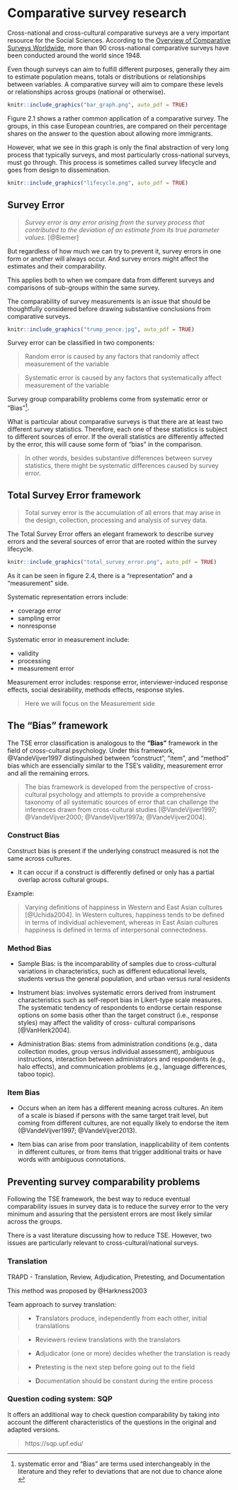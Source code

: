# Comparative survey research {#comp}

Cross-national and cross-cultural comparative surveys are a very important resource for the Social Sciences.  According to the [Overview of Comparative Surveys Worldwide](https://www.gesis.org/angebot/daten-analysieren/weitere-sekundaerdaten/uebersichten/overview-of-comparative-surveys-worldwide), more than 90 cross-national comparative surveys have been conducted around the world since 1948.

Even though surveys can aim to fulfill different purposes, generally they aim to estimate population means, totals or distributions or relationships between variables. A comparative survey will aim to compare these levels or relationships across groups (national or otherwise).


```r
knitr::include_graphics("bar_graph.png", auto_pdf = TRUE)
```
 
Figure 2.1 shows a rather common application of a comparative survey. The groups, in this case European countries, are compared on their percentage shares on the answer to the question about allowing more immigrants.    

However, what we see in this graph is only the final abstraction of very long process that typically surveys, and most particularly cross-national surveys, must go through. This process is sometimes called survey lifecycle and goes from design to dissemination. 

```r
knitr::include_graphics("lifecycle.png", auto_pdf = TRUE)
```




## Survey Error

> *Survey error is any error arising from the survey process that contributed to the deviation of an estimate from its true parameter values.* [@Biemer]

But regardless of how much we can try to prevent it, survey errors in one form or another will always occur. And survey errors might affect the estimates and their comparability.

This applies both to when we compare data from different surveys and comparisons of sub-groups within the same survey.

The comparability of survey measurements is an issue that should be thoughtfully considered before drawing substantive conclusions from comparative surveys.


```r
knitr::include_graphics("trump_pence.jpg", auto_pdf = TRUE)
```


Survey error can be classified in two components: 


> Random error is caused by any factors that randomly affect measurement of the variable 

> Systematic error is caused by any factors that systematically affect measurement of the variable


Survey group comparability problems come from systematic error or "Bias"^[systematic error and "Bias" are terms used interchangeably in the literature and they refer to deviations that are not due to chance alone ].


What is particular about comparative surveys is that there are at least two different survey statistics. Therefore, each one of these statistics is subject to different sources of error. If the overall statistics are differently affected by the error, this will cause some form of "bias" in the comparison.

> In other words, besides substantive differences between survey statistics, there might be systematic differences caused by survey error.



## Total Survey Error framework


> Total survey error is the accumulation of all errors that may arise in the design, collection, processing and analysis of survey data.

The Total Survey Error offers an elegant framework to describe survey errors and the several sources of error that are rooted within the survey lifecycle.  

```r
knitr::include_graphics("total_survey_error.png", auto_pdf = TRUE)
```

As it can be seen in figure 2.4, there is a "representation" and a "measurement" side. 

Systematic representation errors include:
  
* coverage error
* sampling error
* nonresponse
  
Systematic error in measurement include:
  
* validity
* processing
* measurement error


Measurement error includes: response error, interviewer-induced response effects, social desirability, methods effects, response styles.

> Here we will focus on the Measurement side




## The "Bias" framework

The TSE error classification is analogous to the **"Bias"** framework in the field of cross-cultural psychology. Under this framework, @VandeVijver1997 distinguished between “construct”, “item”, and “method” bias which are essencially similar to the TSE's validity, measurement error and all the remaining errors. 


> The bias framework is developed from the perspective of cross-cultural psychology and attempts to provide a comprehensive taxonomy of all systematic sources of error that can challenge the inferences drawn from cross-cultural studies [@VandeVijver1997; @VandeVijver2000; @VandeVijver1997a; @VandeVijver2004]. 


### Construct Bias

Construct bias is present if the underlying construct measured is not the same across cultures.

- It can occur if a construct is differently defined or only has a partial overlap across cultural groups.

Example: 

> Varying definitions of happiness in Western and East Asian cultures [@Uchida2004]. In Western cultures, happiness tends to be defined in terms of individual achievement, whereas in East Asian cultures happiness is defined in terms of interpersonal connectedness.



### Method Bias

- Sample Bias: is the incomparability of samples due to cross-cultural variations in characteristics, such as different educational levels, students versus the general population, and urban versus rural residents 

- Instrument bias: involves systematic errors derived from instrument characteristics such as self-report bias in Likert-type scale measures. The systematic tendency of respondents to endorse certain response options on some basis other than the target construct (i.e., response styles) may affect the validity of cross- cultural comparisons [@VanHerk2004].  

- Administration Bias: stems from administration conditions (e.g., data collection modes, group versus individual assessment), ambiguous instructions, interaction between administrators and respondents (e.g., halo effects), and communication problems (e.g., language differences, taboo topic).



### Item Bias

- Occurs when an item has a different meaning across cultures. An item of a scale is biased if persons with the same target trait level, but coming from different cultures, are not equally likely to endorse the item (@VandeVijver1997; @VandeVijver2013). 

- Item bias can arise from poor translation, inapplicability of item contents in different cultures, or from items that trigger additional traits or have words with ambiguous connotations.



## Preventing survey comparability problems

Following the TSE framework, the best way to reduce eventual comparability issues in survey data is to reduce the survey error to the very minimum and assuring that the persistent errors are most likely similar across the groups.

There is a vast literature discussing how to reduce TSE. However, two issues are particularly relevant to cross-cultural/national surveys.

### Translation
  
TRAPD - Translation, Review, Adjudication, Pretesting, and Documentation

This method was proposed by @Harkness2003

Team approach to survey translation:  

> - **T**ranslators produce, independently from each other, initial translations 

> - **R**eviewers review translations with the translators

> - **A**djudicator (one or more) decides whether the translation is ready

> - **P**retesting is the next step before going out to the field

> - **D**ocumentation should be constant during the entire process

### Question coding system: SQP

It offers an additional way to check question comparability by taking into account the different characteristics of the questions in the original and adapted versions.

> https://sqp.upf.edu/

